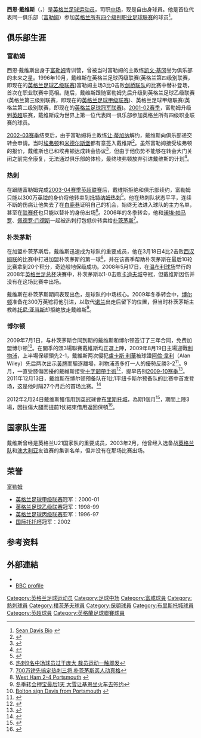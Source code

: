 {{noteta|G1=足球|G2=EPL|G3=FAcup
|T=zh-hans:西恩·戴维斯;zh-hk:桑恩·戴維斯;zh-tw:西恩·戴維斯;
|1=zh-hans:西恩·戴维斯;zh-hk:桑恩·戴維斯;zh-tw:西恩·戴維斯;
|2=zh-hans:让·蒂加纳;zh-hk:泰簡拿;zh-tw:讓·蒂加納;
|3=zh-hans:诺埃·帕马罗;zh-hk:諾埃·彭馬洛;zh-tw:諾埃·帕馬羅;
|4=zh-hans:佩德罗·门德斯;zh-hk:柏度·文迪斯;zh-tw:佩德羅·門德斯;
|5=zh-hans:卢卡斯·雷瓦;zh-hk:盧卡斯·利華;zh-tw:盧卡斯·雷瓦;
|6=zh-hans:诺兰;zh-hk:路蘭;zh-tw:諾蘭;
}}
{{Football player infobox
|          playername = 西恩·戴维斯<br>''Sean Davis''
|               image = 
|            fullname = Sean Davis
|         dateofbirth = {{birth date and age|1979|9|20}} 
|         cityofbirth = [[克拉珀姆|克拉珀姆]]
|      countryofbirth = [[英格兰|英格兰]]
|              height = {{height|m=1.78}}
|         currentclub = 
|          clubnumber = 
|            position = [[中场|中场]]
|          youthyears =  
|          youthclubs = 
|               years = 1996-2004<br />2004-2006<br />2006-2009<br />2009-2012 <br />2012
|               clubs = [[富勒姆足球俱乐部|富勒姆]]<br />[[托特纳姆热刺足球俱乐部|托特纳姆热刺]]<br />[[朴茨茅斯足球俱乐部|朴茨茅斯]]<br />[[博尔顿足球俱乐部|博尔顿]]<br />→ [[布里斯托尔城足球俱乐部|布里斯托城]]
|         caps(goals) = 155 (14) <br /> {{0}}15 {{0}}(0) <br /> 102 {{0}}(2) <br /> {{0|00}}3 {{0}}(0) <br /> {{0|00}}3 {{0}}(0)
|       nationalyears = 2000-2002 
|        nationalteam = [[英格蘭21歲以下足球代表隊|英格兰U21]]
| nationalcaps(goals) = {{0}}12 {{0}}(1)
|            pcupdate = 2012年5月30日
|            ntupdate = 2009年7月1日 (UTC)
}}
'''西恩·戴维斯'''（{{lang-en|'''Sean Davis'''}}，{{bd|1979年|9月20日|catIdx=Davis, Sean}}）是[[英格兰|英格兰]][[足球|足球]][[运动员|运动员]]，司职[[中场|中场]]，现是自由身球員。他是首位代表同一俱乐部（[[富勒姆足球俱乐部|富勒姆]]）参加[[英格兰足球联赛系统|英格兰所有四个级别职业足球联赛]]的球员<ref>[http://soccernet.espn.go.com/players/profile?id=8894&cc=4716 Sean Davis Bio] {{Wayback|url=http://soccernet.espn.go.com/players/profile?id=8894&cc=4716 |date=20100118092444 }}{{en}}</ref>。

== 俱乐部生涯 ==
===富勒姆===
西恩·戴维斯出身于[[富勒姆足球俱乐部|富勒姆]]青训营，曾被当时富勒姆的主教练[[凯文·基冈|凯文·基冈]]誉为俱乐部的未来之星。1996年10月，戴维斯在英格兰足球丙级联赛(英格兰第四级别联赛，即现在的[[英格兰足球乙级联赛|英格兰足球乙级联赛]])富勒姆主场3比0击败[[剑桥联足球俱乐部|剑桥联队]]的比赛中替补登场，首次在职业联赛中亮相。随后，戴维斯跟随富勒姆先后升级到英格兰足球乙级联赛(英格兰第三级别联赛，即现在的[[英格兰足球甲级联赛|英格兰足球甲级联赛]])、英格兰足球甲级联赛(英格兰第二级别联赛，即现在的[[英格兰足球冠军联赛|英格兰足球冠军联赛]])。[[2001年至2002年英格兰超级联赛|2001-02赛季]]，富勒姆升级到[[英超|英超]]联赛，戴维斯成为世界上第一位代表同一俱乐部参加英格兰所有四级职业联赛的球员。

[[2002年至2003年英格兰超级联赛|2002-03赛季]]结束后，由于富勒姆将主教练[[让·蒂加纳|让·蒂加纳]]解约，戴维斯向俱乐部递交转会申请。当时[[埃弗顿足球俱乐部|埃弗顿]]和[[米德尔斯堡足球俱乐部|米德尔斯堡]]都有意签入戴维斯<ref>{{Cite web |url=http://www.espnstar.com.cn/StaticNews/2003-08-12/News14a88979.htm |title=戴维斯引来抢亲者 米德尔斯堡亦加入争夺行列 |access-date=2009-12-17 |archive-date=2005-05-28 |archive-url=https://web.archive.org/web/20050528151348/http://www.espnstar.com.cn/StaticNews/2003-08-12/News14a88979.htm |dead-url=no }}</ref>。虽然富勒姆接受埃弗顿的报价，戴维斯也已和埃弗顿达成转会协议<ref>{{Cite web |url=http://sports.163.com/tm/030825/030825_373807.html |title=西恩·戴维斯逼近埃弗顿 李铁挺不直腰前途堪忧 |access-date=2009-12-17 |archive-date=2005-03-08 |archive-url=https://web.archive.org/web/20050308053044/http://sports.163.com/tm/030825/030825_373807.html |dead-url=no }}</ref>，但由于他伤势不能够在转会大门关闭之前完全康复，无法通过俱乐部的体检，最终埃弗顿放弃引进戴维斯的计划<ref>{{Cite web |url=http://sports.sina.com.cn/g/2003-08-26/1411556938.shtml |title=富勒姆中场西恩-戴维斯老伤难愈 埃弗顿放弃引进 |access-date=2009-12-17 |archive-date=2016-03-04 |archive-url=https://web.archive.org/web/20160304114205/http://sports.sina.com.cn/g/2003-08-26/1411556938.shtml |dead-url=no }}</ref>。

===热刺===
在跟随富勒姆完成[[2003年至2004年英格兰超级联赛|2003-04赛季英超联赛]]后，戴维斯拒绝和俱乐部续约，富勒姆只能以300万[[英镑|英镑]]的身价将他转卖到[[托特纳姆热刺足球俱乐部|托特纳姆热刺]]<ref>{{Cite web |url=http://sports.eastday.com/eastday/sports/news/ouluzhuqiu/node2138/node2153/node2154/userobject1ai360100.html |title=叫板豪门并非梦想 英超中产阶级谁能杀出黎明？ |access-date=2009-12-17 |archive-date=2016-03-05 |archive-url=https://web.archive.org/web/20160305013439/http://sports.eastday.com/eastday/sports/news/ouluzhuqiu/node2138/node2153/node2154/userobject1ai360100.html |dead-url=yes }}</ref>。他在热刺队状态平平，连续不断的伤病让他失去了在[[白鹿徑球場|白鹿巷]]证明自己的机会，始终无法进入球队的主力名单，甚至在[[联赛杯|联赛杯]]也只能以替补的身份出场<ref>[http://sports.163.com/05/1005/13/1VA8IV3O00051CCM.html 热刺9名中场球员过于庞大 裁员运动一触即发]</ref>。2006年的冬季转会，他和[[诺埃·帕马罗|诺埃·帕马罗]]、[[佩德罗·门德斯|佩德罗·门德斯]]一起被热刺打包低价转卖给[[朴茨茅斯足球俱乐部|朴茨茅斯]]<ref>[http://sports.163.com/06/0112/09/278PGHPA00051CCM.html 700万镑先搞定热刺三将 朴茨茅斯买人动真格]{{Dead link|date=2020年1月 |bot=InternetArchiveBot |fix-attempted=yes }}</ref>。

===朴茨茅斯=== 
在加盟朴茨茅斯后，戴维斯迅速成为球队的重要成员，他在3月18日4比2击败[[西汉姆联足球俱乐部|西汉姆联]]的比赛中打进加盟朴茨茅斯的第一球<ref>[http://news.bbc.co.uk/sport1/hi/football/eng_prem/4796526.stm West Ham 2-4 Portsmouth] {{Wayback|url=http://news.bbc.co.uk/sport1/hi/football/eng_prem/4796526.stm |date=20191216082942 }}{{en}}</ref>，并在该赛季帮助朴茨茅斯在最后10轮比赛拿到20个积分，奇迹般地保级成功。2008年5月17日，在[[温布利球场|温布利球场]]举行的2008年[[英格兰足总杯|英格兰足总杯]]決賽中，朴茨茅斯以1-0击败[[卡迪夫城|卡迪夫城]]夺冠，但戴维斯因伤并没有在这场比赛中出场。

戴维斯在朴茨茅斯期间表现出色，是球队的中场核心。2009年冬季转会中，[[博尔顿足球俱乐部|博尔顿]]准备花300万英镑将他引进，以取代[[奇雲·路蘭|诺兰]]出走后留下的位置，但当时朴茨茅斯主教练[[托尼·亚当斯|托尼·亚当斯]]却拒绝放走戴维斯<ref>[http://sports.21cn.com/international/yingchao/other/2009/02/03/5819977.shtml 冬季转会押宝最后1天 大雪让基恩坐火车去签约]{{Dead link|date=2018年7月 |bot=InternetArchiveBot |fix-attempted=yes }}</ref>。

===博尔顿===
2009年7月1日，与朴茨茅斯合同到期的戴维斯和博尔顿签订了三年合同，免费加盟博尔顿<ref>[http://news.bbc.co.uk/sport2/hi/football/teams/b/bolton_wanderers/8128101.stm Bolton sign Davis from Portsmouth] {{Wayback|url=http://news.bbc.co.uk/sport2/hi/football/teams/b/bolton_wanderers/8128101.stm |date=20190802032225 }}{{en}}</ref>。在開季的頭3場聯賽戴維斯均正選上陣，2009年8月19日主場迎戰[[利物浦足球俱乐部|利物浦]]，上半場保頓領先2-1，戴維斯两次侵犯[[盧卡斯·雷瓦|盧卡斯·利華]]被球證[[阿倫·韋利|阿倫·韋利]]（Alan Wiley）先后两次出示[[黃牌|黃牌]]而驅逐離場，利物浦憑多打一人的優勢反勝3-2<ref>{{cite news |language=en |url=http://news.bbc.co.uk/sport2/hi/football/eng_prem/8222679.stm |title=Bolton 2-3 Liverpool |publisher=[[BBC|BBC]] Sport |date=2009-08-19 |accessdate=2009-12-17}}</ref>。9月，一直受膝傷困擾的戴維斯接受[[前十字韌帶|十字韌帶]][[手術|手術]]<ref>{{cite news |language=en |url=http://www.skysports.com/story/0,19528,11095_5579588,00.html |title=Davis blow for Bolton |publisher=Sky Sports |date=2009-09-24 |accessdate=2009-12-17 |archive-date=2016-03-08 |archive-url=https://web.archive.org/web/20160308011152/http://www.skysports.com/story/0,19528,11095_5579588,00.html |dead-url=no }}</ref>，提早告别[[2009年至2010年英格兰足球超级联赛|2009-10赛季]]<ref>{{cite news |language=en |url=http://www.skysports.com/story/0,19528,11095_5721569,00.html |title=Season over for Davis |publisher=Sky Sports |date=2009-11-26 |accessdate=2009-12-17 |archive-date=2016-03-09 |archive-url=https://web.archive.org/web/20160309130327/http://www.skysports.com/story/0,19528,11095_5721569,00.html |dead-url=no }}</ref>。2011年12月13日，戴维斯在博尔顿预备队在1比1平纽卡斯尔预备队的比赛中首发登场，这是他时隔27个月后的首场比赛。<ref>{{cite web|url=http://www.bwfc.co.uk/page/ReserveNews/0,,1004~2546754,00.html|title=Reserves: Newcastle 1 Wanderers 1|date=13 December 2011|work=bwfc.co.uk|accessdate=14 December 2011|deadurl=yes|archiveurl=https://web.archive.org/web/20120428144903/http://www.bwfc.co.uk/page/ReserveNews/0,,1004~2546754,00.html|archivedate=2012年4月28日}}</ref>

2012年2月24日戴维斯獲借用到[[英冠|英冠]]球會[[布里斯托尔城足球俱乐部|布里斯托城]]，為期1個月<ref>{{cite news |language=en |url=http://www1.skysports.com/football/news/11672/7544742/McInnes-joy-at-Davis-deal |title=McInnes joy at Davis deal |publisher=''Sky Sports'' |date=2012-02-24 |accessdate=2012-03-05 |archive-date=2014-04-13 |archive-url=https://web.archive.org/web/20140413143415/http://www1.skysports.com/football/news/11672/7544742/McInnes-joy-at-Davis-deal |dead-url=no }}</ref>，期間上陣3場，因拉傷大腿而提前1仗結束借用返回保頓<ref>{{cite news |language=en |url=http://www.football-league.co.uk/championship/news/20120322/ribeiro-recalled-by-robins_2293322_2688572 |title=Ribeiro recalled by Robins |publisher=[[英格蘭足球聯賽|''football-league.co.uk'']] |date=2012-03-22 |accessdate=2012-03-23 }}{{dead link|date=2018年1月 |bot=InternetArchiveBot |fix-attempted=yes }}</ref>。

==国家队生涯==
戴维斯曾经是英格兰U21国家队的重要成员，2003年2月，他曾经入选备战[[英格兰足球代表队|英格兰队]]和[[澳大利亚国家足球队|澳大利亚]]友谊赛的集训名单，但并没有在那场比赛出场。

==荣誉==
;[[富勒姆足球俱乐部|富勒姆]]
* [[英格兰足球冠军联赛|英格兰足球甲级联赛]]冠军：2000-01
* [[英格兰足球甲级联赛|英格兰足球乙级联赛]]冠军：1998-99
* [[英格兰足球乙级联赛|英格兰足球丙级联赛]]亚军：1996-97
* [[欧洲足联国际托托杯|国际托托杯]]冠军：2002

==参考资料==
{{reflist}}

==外部連結==
*{{soccerbase|id=9852|name=西恩·戴维斯}}
*[http://news.bbc.co.uk/sport2/shared/bsp/hi/football/statistics/players/d/davis_40722.stm BBC profile] {{Wayback|url=http://news.bbc.co.uk/sport2/shared/bsp/hi/football/statistics/players/d/davis_40722.stm |date=20121107225933 }}


{{DEFAULTSORT:Davis, Sean}}
[[Category:英格兰足球运动员|Category:英格兰足球运动员]]
[[Category:足球中场|Category:足球中场]]
[[Category:富咸球員|Category:富咸球員]]
[[Category:熱刺球員|Category:熱刺球員]]
[[Category:樸茨茅夫球員|Category:樸茨茅夫球員]]
[[Category:保頓球員|Category:保頓球員]]
[[Category:布里斯托城球員|Category:布里斯托城球員]]
[[Category:英超球員|Category:英超球員]]
[[Category:英格蘭足球聯賽球員|Category:英格蘭足球聯賽球員]]